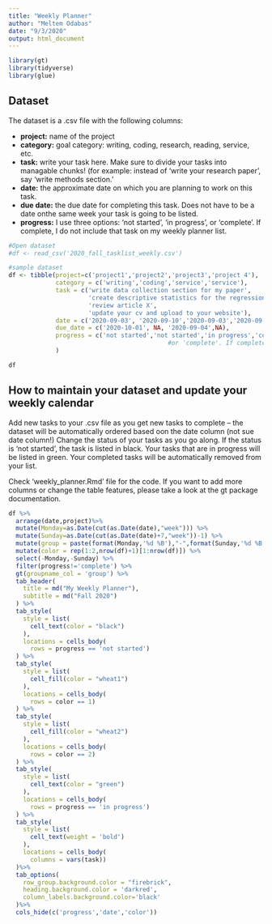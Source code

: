 ```yaml
---
title: "Weekly Planner"
author: "Meltem Odabas"
date: "9/3/2020"
output: html_document
---
```


```r
library(gt)
library(tidyverse)
library(glue)
```

## Dataset

The dataset is a .csv file with the following columns:

* __project:__ name of the project
* __category:__ goal category: writing, coding, research, reading,   service, etc.
* __task:__ write your task here. Make sure to divide your tasks into managable chunks! (for example: instead of 'write your research paper', say 'write methods section.'
* __date:__ the approximate date on which you are planning to work on this task.
* __due date:__ the due date for completing this task. Does not have to be a date onthe same week your task is going to be listed.
* __progress:__ I use three options: 'not started', 'in progress', or 'complete'. If complete, I do not include that task on my weekly planner list.



```r
#Open dataset
#df <- read_csv('2020_fall_tasklist_weekly.csv')

#sample dataset
df <- tibble(project=c('project1','project2','project3','project 4'),
             category = c('writing','coding','service','service'),
             task = c('write data collection section for my paper',
                      'create descriptive statistics for the regression dataset',
                      'review article X',
                      'update your cv and upload to your website'),
             date = c('2020-09-03', '2020-09-10','2020-09-03','2020-09-01'),
             due_date = c('2020-10-01', NA, '2020-09-04',NA),
             progress = c('not started','not started','in progress','complete')       #I use three options: 'not started', 'in progress',
                                            #or 'complete'. If complete, I do not include that task on my weekly planner list.
             )
```

```r
df
```

## How to maintain your dataset and update your weekly calendar

Add new tasks to your .csv file as you get new tasks to complete -- the dataset will be automatically ordered based oon the date column (not sue date column!)
Change the status of your tasks as you go along. If the status is 'not started', the task is listed in black. Your tasks that are in progress will be listed in green. Your completed tasks will be automatically removed from your list. 

Check 'weekly_planner.Rmd' file for the code.
If you want to add more columns or change the table features, please take a look at the gt package documentation. 

```r

df %>%
  arrange(date,project)%>%
  mutate(Monday=as.Date(cut(as.Date(date),"week"))) %>%
  mutate(Sunday=as.Date(cut(as.Date(date)+7,"week"))-1) %>%
  mutate(group = paste(format(Monday,'%d %B'),"-",format(Sunday,'%d %B'))) %>%
  mutate(color = rep(1:2,nrow(df)+1)[1:nrow(df)]) %>%
  select(-Monday,-Sunday) %>%
  filter(progress!='complete') %>%
  gt(groupname_col = 'group') %>%
  tab_header(
    title = md("My Weekly Planner"),
    subtitle = md("Fall 2020")
  ) %>%
  tab_style(
    style = list(
      cell_text(color = "black")
    ),
    locations = cells_body(
      rows = progress == 'not started')
  ) %>%
  tab_style(
    style = list(
      cell_fill(color = "wheat1")
    ),
    locations = cells_body(
      rows = color == 1)
  ) %>%
  tab_style(
    style = list(
      cell_fill(color = "wheat2")
    ),
    locations = cells_body(
      rows = color == 2)
  ) %>%  
  tab_style(
    style = list(
      cell_text(color = "green")
    ),
    locations = cells_body(
      rows = progress == 'in progress')
  ) %>%
  tab_style(
    style = list(
      cell_text(weight = 'bold')
    ),
    locations = cells_body(
      columns = vars(task))
  )%>%
  tab_options(
    row_group.background.color = "firebrick",
    heading.background.color = 'darkred',
    column_labels.background.color='black'
  )%>%
  cols_hide(c('progress','date','color'))

```


